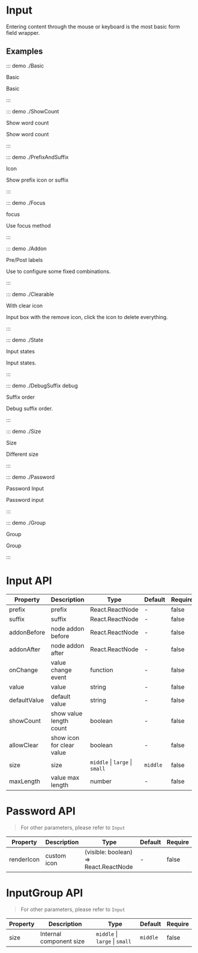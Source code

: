 # Input

Entering content through the mouse or keyboard is the most basic form field wrapper.

## Examples

::: demo ./Basic

Basic

Basic

:::

::: demo ./ShowCount

Show word count

Show word count

:::

::: demo ./PrefixAndSuffix

Icon

Show prefix icon or suffix

:::

::: demo ./Focus

focus

Use focus method

:::

::: demo ./Addon

Pre/Post labels

Use to configure some fixed combinations.

:::

::: demo ./Clearable

With clear icon

Input box with the remove icon, click the icon to delete everything.

:::

::: demo ./State

Input states

Input states.

:::

::: demo ./DebugSuffix debug

Suffix order

Debug suffix order.

:::

::: demo ./Size

Size

Different size

:::

::: demo ./Password

Password Input

Password input

:::

::: demo ./Group

Group

Group

:::

# Input API

| Property     | Description               | Type                           | Default  | Require |
| ------------ | ------------------------- | ------------------------------ | -------- | ------- |
| prefix       | prefix                    | React.ReactNode                | -        | false   |
| suffix       | suffix                    | React.ReactNode                | -        | false   |
| addonBefore  | node addon before         | React.ReactNode                | -        | false   |
| addonAfter   | node addon after          | React.ReactNode                | -        | false   |
| onChange     | value change event        | function                       | -        | false   |
| value        | value                     | string                         | -        | false   |
| defaultValue | default value             | string                         | -        | false   |
| showCount    | show value length count   | boolean                        | -        | false   |
| allowClear   | show icon for clear value | boolean                        | -        | false   |
| size         | size                      | `middle` \| `large` \| `small` | `middle` | false   |
| maxLength    | value max length          | number                         | -        | false   |

# Password API

> For other parameters, please refer to `Input`

| Property   | Description | Type                                  | Default | Require |
| ---------- | ----------- | ------------------------------------- | ------- | ------- |
| renderIcon | custom icon | (visible: boolean) => React.ReactNode | -       | false   |

# InputGroup API

> For other parameters, please refer to `Input`

| Property | Description             | Type                           | Default  | Require |
| -------- | ----------------------- | ------------------------------ | -------- | ------- |
| size     | Internal component size | `middle` \| `large` \| `small` | `middle` | false   |

